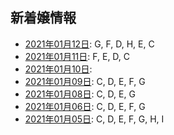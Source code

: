 新着嬢情報
----

- [2021年01月12日](/new/2021-01-12): G, F, D, H, E, C
- [2021年01月11日](/new/2021-01-11): F, E, D, C
- [2021年01月10日](/new/2021-01-10): 
- [2021年01月09日](/new/2021-01-09): C, D, E, F, G
- [2021年01月08日](/new/2021-01-08): C, D, E, G
- [2021年01月06日](/new/2021-01-06): C, D, E, F, G
- [2021年01月05日](/new/2021-01-05): C, D, E, F, G, H, I
